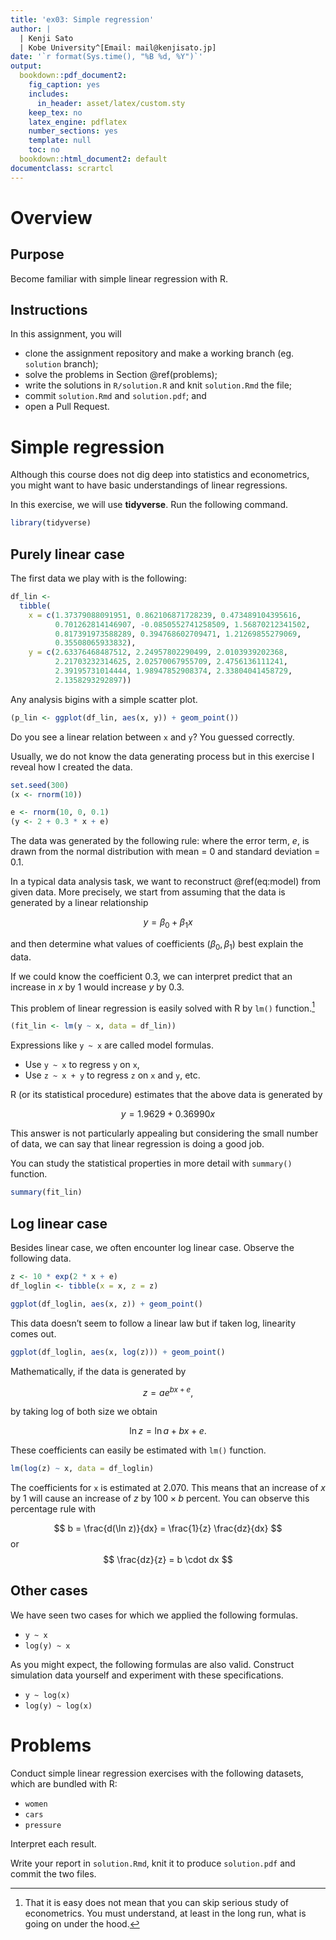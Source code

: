 ```yaml
---
title: 'ex03: Simple regression'
author: |
  | Kenji Sato
  | Kobe University^[Email: mail@kenjisato.jp]
date: '`r format(Sys.time(), "%B %d, %Y")`'
output:
  bookdown::pdf_document2:
    fig_caption: yes
    includes:
      in_header: asset/latex/custom.sty
    keep_tex: no
    latex_engine: pdflatex
    number_sections: yes
    template: null
    toc: no
  bookdown::html_document2: default
documentclass: scrartcl
---
```


# Overview

## Purpose {-}

Become familiar with simple linear regression with R.

## Instructions {-}

In this assignment, you will

- clone the assignment repository and make a working branch (eg. `solution` branch);
- solve the problems in Section \@ref(problems); 
- write the solutions in `R/solution.R` and knit `solution.Rmd` the file; 
- commit `solution.Rmd` and `solution.pdf`; and 
- open a Pull Request.

# Simple regression

Although this course does not dig deep into statistics and econometrics, 
you might want to have basic understandings of linear regressions. 

In this exercise, we will use **tidyverse**. Run the following command.

```r
library(tidyverse)
```

## Purely linear case

The first data we play with is the following: 

```r
df_lin <- 
  tibble(
    x = c(1.37379088091951, 0.862106871728239, 0.473489104395616, 
          0.701262814146907, -0.0850552741258509, 1.56870212341502, 
          0.817391973588289, 0.394768602709471, 1.21269855279069, 
          0.35508065933832), 
    y = c(2.63376468487512, 2.24957802290499, 2.0103939202368, 
          2.21703232314625, 2.02570067955709, 2.4756136111241, 
          2.39195731014444, 1.98947852908374, 2.33804041458729, 
          2.1358293292897))
```

Any analysis bigins with a simple scatter plot.

```r
(p_lin <- ggplot(df_lin, aes(x, y)) + geom_point())
```

Do you see a linear relation between `x` and `y`? 
You guessed correctly.


Usually, we do not know the data generating process but in this exercise 
I reveal how I created the data. 

```r
set.seed(300)
(x <- rnorm(10))

e <- rnorm(10, 0, 0.1)
(y <- 2 + 0.3 * x + e)
```

The data was generated by the following rule: 
\begin{align}
y = 0.3 x + e,  (\#eq:model)
\end{align}
where the error term, $e$, is drawn from the normal distribution with 
mean = 0 and standard deviation = 0.1.

In a typical data analysis task, we want to reconstruct \@ref(eq:model) from 
given data. More precisely, we start from assuming that the data is generated 
by a linear relationship

$$y = \beta_0 + \beta_1 x$$

and then determine what values of coefficients $(\beta_0, \beta_1)$ best 
explain the data. 

If we could know the coefficient $0.3$, we can interpret predict 
that an increase in $x$ by $1$ would increase $y$ by $0.3$. 

This problem of linear regression is easily solved with R by `lm()` 
function.^[That it is easy does not mean that you can skip serious study of 
econometrics. You must understand, at least in the long run, what is going on 
under the hood.]

```r
(fit_lin <- lm(y ~ x, data = df_lin))
```

Expressions like `y ~ x` are called model formulas. 

* Use `y ~ x` to regress `y` on `x`, 
* Use `z ~ x + y` to regress `z` on `x` and `y`, etc.

R (or its statistical procedure) estimates that the above data is generated by 

$$
y = 1.9629 + 0.36990x
$$

This answer is not particularly appealing but considering the small number 
of data, we can say that linear regression is doing a good job.

You can study the statistical properties in more detail with `summary()` function.

```r
summary(fit_lin)
```


## Log linear case

Besides linear case, we often encounter log linear case. Observe the following data.

```r
z <- 10 * exp(2 * x + e)
df_loglin <- tibble(x = x, z = z)

ggplot(df_loglin, aes(x, z)) + geom_point()
```

This data doesn't seem to follow a linear law but if taken log, linearity comes out.

```r
ggplot(df_loglin, aes(x, log(z))) + geom_point()
```

Mathematically, if the data is generated by 

$$
z = ae^{bx + e},
$$

by taking log of both size we obtain

$$
\ln z = \ln a + b x + e.
$$

These coefficients can easily be estimated with `lm()` function. 

```r
lm(log(z) ~ x, data = df_loglin)
```

The coefficients for `x` is estimated at $2.070$. This means that
an increase of $x$ by $1$ will cause an increase of $z$ by $100\times b$ percent.
You can observe this percentage rule with 

$$
b = \frac{d(\ln z)}{dx} = \frac{1}{z} \frac{dz}{dx}
$$
or
$$
\frac{dz}{z} = b \cdot dx
$$


## Other cases

We have seen two cases for which we applied the following formulas.

* `y ~ x`
* `log(y) ~ x`

As you might expect, the following formulas are also valid. Construct 
simulation data yourself and experiment with these specifications.

* `y ~ log(x)`
* `log(y) ~ log(x)`


# Problems

Conduct simple linear regression exercises with the following datasets, 
which are bundled with R:

* `women`
* `cars`
* `pressure`


Interpret each result.

Write your report in `solution.Rmd`, knit it to produce `solution.pdf` 
and commit the two files.
